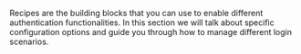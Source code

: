 
Recipes are the building blocks that you can use to enable different authentication functionalities. 
In this section we will talk about specific configuration options and guide you through how to manage
different login scenarios.

